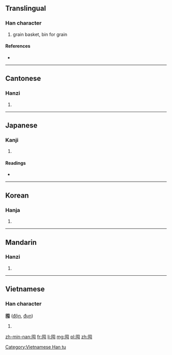 ==Translingual==

===Han character===
{{Han char|rn=31|rad=囗|as=04|sn=7|four=6071<sub>7</sub>|canj=田心山 (WPU)}}

# grain basket, bin for grain

====References====
* {{Han ref|kx=0217.070|dkj=04704|dj=0444.100|hdz=10714.110|uh=56E4|ud=22244|bh=A779|bd=42873}}

----

==Cantonese==

===Hanzi===
{{yue-hanzi|jyut=|y=deun6, tyun4}}

# {{defn|lang=yue|sort=囗04}}

----

==Japanese==

===Kanji===
{{ja-kanji|grade=|rs=囗04}}

# {{defn|lang=ja|sort=囗04}}

====Readings====
* {{ja-readings|on=[[とん]] (ton), [[どん]] (don)|kun=[[ざる]] (zaru)}}

----

==Korean==

===Hanja===
{{ko-hanja|hangeul=돈|rv=don|mr=ton}}

# {{defn|lang=ko|sort=囗04}}

----

==Mandarin==

===Hanzi===
{{cmn-hanzi|pin=[[dùn]] ([[dun4]])|wg=tun<sup>4</sup>}}

# {{defn|lang=cmn|sort=囗04}}

----

==Vietnamese==

===Han character===
'''囤''' ([[độn]], [[đụn]])

# {{defn|lang=vi}}

[[Category:Vietnamese Han tu]]

[[zh-min-nan:囤]]
[[fr:囤]]
[[li:囤]]
[[mg:囤]]
[[pl:囤]]
[[zh:囤]]